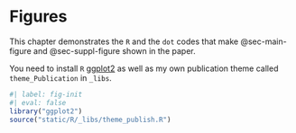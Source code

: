 # Figures

This chapter demonstrates the `R` and the `dot` codes that make @sec-main-figure and @sec-suppl-figure shown in the paper.

::: {.callout-note title="R package dependencies"}

You need to install `R` [ggplot2](https://ggplot2.tidyverse.org/) as well as my own publication theme called `theme_Publication` in `_libs`.
```r
#| label: fig-init
#| eval: false
library("ggplot2")
source("static/R/_libs/theme_publish.R")
```
:::
